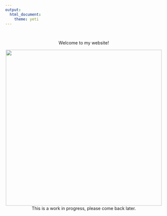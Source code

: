 ```yaml
---
output: 
  html_document:
    theme: yeti
---
```

<br>
<center>Welcome to my website! 
<br>

<center>![](pics/IMG_4971.JPG){width=500px}
<br>
This is a work in progress, please come back later.

<br>